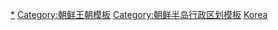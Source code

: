 {{Navbox
|bodyclass=hlist

|name = 朝鮮八道
|state = {{{state|autocollapse}}}
|titlestyle = background:#efefef;
|title = [[File:Flag of Korea 1882.svg|20px]] [[朝鮮八道]]
|bodystyle = background:#f9f9f9;
|image = [[File:Korea-8provinces (zh-hans).svg|60px]]

|list1 = 
*[[京畿道 (朝鮮八道)|京畿道]]
*[[忠清道]]（湖西）
*[[慶尚道]]（嶺南）
*[[全羅道]]（湖南）
*[[江原道 (朝鮮八道)|江原道]]（關東）
*[[平安道]]（關西）
*[[黄海道]]（海西）
*[[咸鏡道]]（東北）
}}<noinclude>

[[Category:朝鲜王朝的道|*]]
[[Category:朝鲜王朝模板]]
[[Category:朝鲜半岛行政区划模板]]
[[Category:各国一级行政区划导航模板|Korea]]
</noinclude>